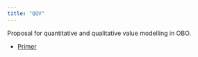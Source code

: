 ```yaml
---
title: "QQV"
---
```


Proposal for quantitative and qualitative value modelling in OBO.

- [Primer](primer.html)

